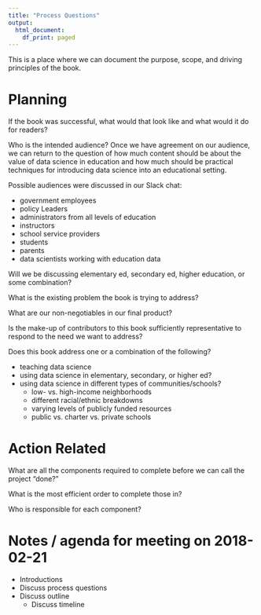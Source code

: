 ```yaml
---
title: "Process Questions"
output:
  html_document:
    df_print: paged
---
```


This is a place where we can document the purpose, scope, and driving principles of the book. 

# Planning

If the book was successful, what would that look like and what would it do for readers?

Who is the intended audience? Once we have agreement on our audience, we can return to the question of how much content should be about the value of data science in education and how much should be practical techniques for introducing data science into an educational setting. 

Possible audiences were discussed in our Slack chat: 

 - government employees
 - policy Leaders
 - administrators from all levels of education
 - instructors 
 - school service providers 
 - students
 - parents 
 - data scientists working with education data 


Will we be discussing elementary ed, secondary ed, higher education, or some combination? 

What is the existing problem the book is trying to address?  

What are our non-negotiables in our final product? 

Is the make-up of contributors to this book sufficiently representative to respond to the need we want to address?  

Does this book address one or a combination of the following? 
 
 - teaching data science 
 - using data science in elementary, secondary, or higher ed? 
 - using data science in different types of communities/schools?  
    - low- vs. high-income neighborhoods  
    - different racial/ethnic breakdowns
    - varying levels of publicly funded resources
    - public vs. charter vs. private schools
 
# Action Related 
 
What are all the components required to complete before we can call the project "done?" 
 
What is the most efficient order to complete those in? 
 
Who is responsible for each component? 

# Notes / agenda for meeting on 2018-02-21

* Introductions
* Discuss process questions
* Discuss outline 
    * Discuss timeline
